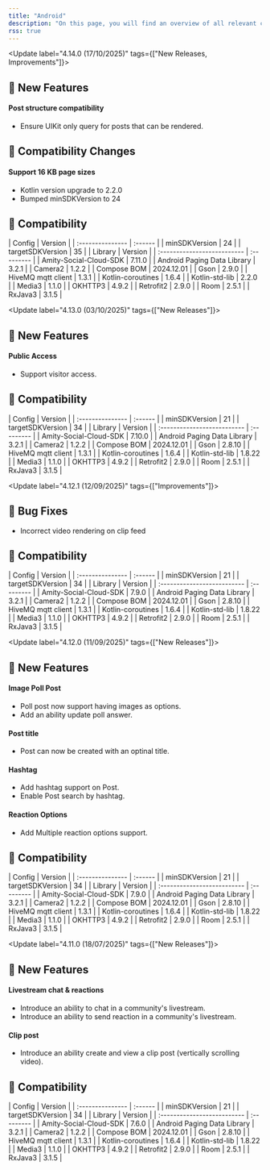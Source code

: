 ```yaml
---
title: "Android"
description: "On this page, you will find an overview of all relevant changes to the Social Plus UIKit"
rss: true
---
```


<Update label="4.14.0  (17/10/2025)" tags={["New Releases, Improvements"]}>
  ## 🚀 New Features

  #### Post structure compatibility

  - Ensure UIKit only query for posts that can be rendered.

  ## 🚨 Compatibility Changes

  #### Support 16 KB page sizes

  - Kotlin version upgrade to 2.2.0
  - Bumped minSDKVersion to 24

  ## 🧩 Compatibility

  <AccordionGroup>
    <Accordion title="Android SDK" icon="gear">
      | Config           | Version |
      | :--------------- | :------ |
      | minSDKVersion    | 24      |
      | targetSDKVersion | 35      |
    </Accordion>
    <Accordion title="Dependencies" icon="book">
      | Library                     | Version    |
      | :-------------------------- | :--------- |
      | Amity-Social-Cloud-SDK      | 7.11.0     |
      | Android Paging Data Library | 3.2.1      |
      | Camera2                     | 1.2.2      |
      | Compose BOM                 | 2024.12.01 |
      | Gson                        | 2.9.0      |
      | HiveMQ mqtt client          | 1.3.1      |
      | Kotlin-coroutines           | 1.6.4      |
      | Kotlin-std-lib              | 2.2.0      |
      | Media3                      | 1.1.0      |
      | OKHTTP3                     | 4.9.2      |
      | Retrofit2                   | 2.9.0      |
      | Room                        | 2.5.1      |
      | RxJava3                     | 3.1.5      |
    </Accordion>
  </AccordionGroup>
</Update>

<Update label="4.13.0  (03/10/2025)" tags={["New Releases"]}>
  ## 🚀 New Features

  #### Public Access
  - Support visitor access.

  ## 🧩 Compatibility

  <AccordionGroup>
    <Accordion title="Android SDK" icon="gear">
      | Config           | Version |
      | :--------------- | :------ |
      | minSDKVersion    | 21      |
      | targetSDKVersion | 34      |
    </Accordion>
    <Accordion title="Dependencies" icon="book">
      | Library                     | Version    |
      | :-------------------------- | :--------- |
      | Amity-Social-Cloud-SDK      | 7.10.0     |
      | Android Paging Data Library | 3.2.1      |
      | Camera2                     | 1.2.2      |
      | Compose BOM                 | 2024.12.01 |
      | Gson                        | 2.8.10     |
      | HiveMQ mqtt client          | 1.3.1      |
      | Kotlin-coroutines           | 1.6.4      |
      | Kotlin-std-lib              | 1.8.22     |
      | Media3                      | 1.1.0      |
      | OKHTTP3                     | 4.9.2      |
      | Retrofit2                   | 2.9.0      |
      | Room                        | 2.5.1      |
      | RxJava3                     | 3.1.5      |
    </Accordion>
  </AccordionGroup>
</Update>

<Update label="4.12.1  (12/09/2025)" tags={["Improvements"]}>
  ## 🐞 Bug Fixes

  - Incorrect video rendering on clip feed

  ## 🧩 Compatibility

  <AccordionGroup>
    <Accordion title="Android SDK" icon="gear">
      | Config           | Version |
      | :--------------- | :------ |
      | minSDKVersion    | 21      |
      | targetSDKVersion | 34      |
    </Accordion>
    <Accordion title="Dependencies" icon="book">
      | Library                     | Version    |
      | :-------------------------- | :--------- |
      | Amity-Social-Cloud-SDK      | 7.9.0      |
      | Android Paging Data Library | 3.2.1      |
      | Camera2                     | 1.2.2      |
      | Compose BOM                 | 2024.12.01 |
      | Gson                        | 2.8.10     |
      | HiveMQ mqtt client          | 1.3.1      |
      | Kotlin-coroutines           | 1.6.4      |
      | Kotlin-std-lib              | 1.8.22     |
      | Media3                      | 1.1.0      |
      | OKHTTP3                     | 4.9.2      |
      | Retrofit2                   | 2.9.0      |
      | Room                        | 2.5.1      |
      | RxJava3                     | 3.1.5      |
    </Accordion>
  </AccordionGroup>
</Update>

<Update label="4.12.0  (11/09/2025)" tags={["New Releases"]}>
  ## 🚀 New Features

  #### Image Poll Post
  - Poll post now support having images as options.
  - Add an ability update poll answer.

  #### Post title
  - Post can now be created with an optinal title.
  
  #### Hashtag
  - Add hashtag support on Post.
  - Enable Post search by hashtag.
  
  #### Reaction Options
  - Add Multiple reaction options support.

  ## 🧩 Compatibility

  <AccordionGroup>
    <Accordion title="Android SDK" icon="gear">
      | Config           | Version |
      | :--------------- | :------ |
      | minSDKVersion    | 21      |
      | targetSDKVersion | 34      |
    </Accordion>
    <Accordion title="Dependencies" icon="book">
      | Library                     | Version    |
      | :-------------------------- | :--------- |
      | Amity-Social-Cloud-SDK      | 7.9.0      |
      | Android Paging Data Library | 3.2.1      |
      | Camera2                     | 1.2.2      |
      | Compose BOM                 | 2024.12.01 |
      | Gson                        | 2.8.10     |
      | HiveMQ mqtt client          | 1.3.1      |
      | Kotlin-coroutines           | 1.6.4      |
      | Kotlin-std-lib              | 1.8.22     |
      | Media3                      | 1.1.0      |
      | OKHTTP3                     | 4.9.2      |
      | Retrofit2                   | 2.9.0      |
      | Room                        | 2.5.1      |
      | RxJava3                     | 3.1.5      |
    </Accordion>
  </AccordionGroup>
</Update>

<Update label="4.11.0  (18/07/2025)" tags={["New Releases"]}>
  ## 🚀 New Features

  #### Livestream chat & reactions
  - Introduce an ability to chat in a community's livestream.
  - Introduce an ability to send reaction in a community's livestream.
  
  #### Clip post
  - Introduce an ability create and view a clip post (vertically scrolling video).

  ## 🧩 Compatibility

  <AccordionGroup>
    <Accordion title="Android SDK" icon="gear">
      | Config           | Version |
      | :--------------- | :------ |
      | minSDKVersion    | 21      |
      | targetSDKVersion | 34      |
    </Accordion>
    <Accordion title="Dependencies" icon="book">
      | Library                     | Version    |
      | :-------------------------- | :--------- |
      | Amity-Social-Cloud-SDK      | 7.6.0      |
      | Android Paging Data Library | 3.2.1      |
      | Camera2                     | 1.2.2      |
      | Compose BOM                 | 2024.12.01 |
      | Gson                        | 2.8.10     |
      | HiveMQ mqtt client          | 1.3.1      |
      | Kotlin-coroutines           | 1.6.4      |
      | Kotlin-std-lib              | 1.8.22     |
      | Media3                      | 1.1.0      |
      | OKHTTP3                     | 4.9.2      |
      | Retrofit2                   | 2.9.0      |
      | Room                        | 2.5.1      |
      | RxJava3                     | 3.1.5      |
    </Accordion>
  </AccordionGroup>
</Update>